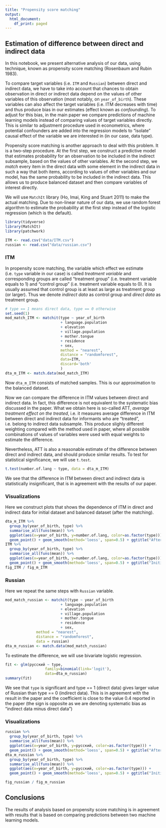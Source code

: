 ```yaml
---
title: "Propensity score matching"
output:
  html_document:
    df_print: paged
---
```


## Estimation of difference between direct and indirect data

In this notebook, we present alternative analysis of our data, using technique, known as propensity score matching (Rosenbaum and Rubin 1983).

To compare target variables (i.e. `ITM` and `Russian`) between direct and indirect data, we have to take into account that chances to obtain observation in direct or indirect data depend on the values of other variables of this observation (most notably, on `year_of_birth`). These variables can also affect the target variables (i.e. ITM decreases with time) and thus produce bias in our estimates (effect known as *confounding*). To adjust for this bias, in the main paper we compare predictions of machine learning models instead of comparing values of target variables directly. This is similar to adjustment procedure used in econometrics, where potential confounders are added into the regression models to "isolate" causal effect of the variable we are interested in (in our case, data type).

Propensity score matching is another approach to deal with this problem. It is a two-step procedure. At the first step, we construct a predictive model that estimates probability for an observation to be included in the indirect subsample, based on the values of other variables. At the second step, we *match* every item in the direct data with some element in the indirect data in such a way that both items, according to values of other variables and our model, has the same probability to be included in the indirect data. This allows us to produce balanced dataset and then compare variables of interest directly.

We will use `MatchIt` library (Ho, Imai, King and Stuart 2011) to make the actual matching. Due to non-linear nature of our data, we use random forest algorithm to estimate the probability at the first step instead of the logistic regression (which is the default).

```r
library(tidyverse)
library(MatchIt)
library(patchwork)

ITM <- read.csv("data/ITM.csv")
russian <- read.csv("data/russian.csv")
```

### ITM

In propensity score matching,  the variable which effect we estimate (i.e. `type` variable in our case) is called *treatment variable* and corresponding groups are called "treatment group" (i.e. treatment variable equals to 1) and "control group" (i.e. treatment variable equals to 0). It is usually assumed that control group is at least as large as treatment group (or larger). Thus we denote *indirect data* as control group and *direct data* as treatment group.

```r
# type == 1 means direct data, type == 0 otherwise
set.seed(1)
mod_match_ITM <- matchit(type ~ year_of_birth 
                         + language.population 
                         + elevation 
                         + village.population
                         + mother.tongue
                         + residence
                         + sex,
                         method = "nearest",
                         distance = "randomforest",
                         data=ITM,
                         discard='both'
                         )
dta_m_ITM <- match.data(mod_match_ITM)
```

Now `dta_m_ITM` consists of matched samples. This is our approximation to the balanced dataset.

Now we can compare the difference in ITM values between direct and indirect data. In fact, this difference is not equivalent to the systematic bias discussed in the paper. What we obtain here is so-called ATT, *average treatment effect on the treated*, i.e. it measures average difference in ITM between direct and indirect data for informants who are "treated", i.e. belong to indirect data subsample. This produce slighly different weighting compared with the method used in paper, where all possible combinations of values of variables were used with equal weights to estimate the difference.

Nevertheless, ATT is also a reasonable estimate of the difference between direct and indirect data, and should produce similar results. To test for statistical significance, we will use `t.test`.

```r
t.test(number.of.lang ~ type, data = dta_m_ITM)
```
We see that the difference in ITM between direct and indirect data is statistically insignificant, that is in agreement with the results of our paper.

### Visualizations
Here we construct plots that shows the dependence of ITM in direct and indirect data for initial dataset and balanced dataset (after the matching).

```r
dta_m_ITM %>% 
  group_by(year_of_birth, type) %>%
  summarise_all(funs(mean)) %>%
  ggplot(aes(x=year_of_birth, y=number.of.lang, color=as.factor(type))) + 
  geom_point() + geom_smooth(method='loess', span=0.5) + ggtitle("After matching")-> fig_m_ITM
ITM %>% 
  group_by(year_of_birth, type) %>%
  summarise_all(funs(mean)) %>%
  ggplot(aes(x=year_of_birth, y=number.of.lang, color=as.factor(type))) + 
  geom_point() + geom_smooth(method='loess', span=0.5) + ggtitle("Initial data") -> fig_ITM
fig_ITM / fig_m_ITM
```

### Russian
Here we repeat the same steps with `Russian` variable.
```r
mod_match_russian <- matchit(type ~ year_of_birth 
                         + language.population 
                         + elevation 
                         + village.population
                         + mother.tongue
                         + residence
                         + sex,
              method = "nearest", 
              distance = "randomforest",
              data = russian)
dta_m_russian <- match.data(mod_match_russian)
```

To estimate the difference, we will use bivariate logistic regression.
```r
fit <- glm(русский ~ type, 
                  family=binomial(link='logit'), 
                  data=dta_m_russian)
summary(fit)
```
We see that `type` is significant and type == 1 (direct data) gives larger value of Russian than type == 0 (indirect data). This is in agreement with the result in the paper and the coefficient is close to the value 0.4 reported in the paper (the sign is opposite as we are denoting systematic bias as "indirect data minus direct data")

### Visualizations

```r
russian %>% 
  group_by(year_of_birth, type) %>%
  summarise_all(funs(mean)) %>%
  ggplot(aes(x=year_of_birth, y=русский, color=as.factor(type))) + 
  geom_point() + geom_smooth(method='loess', span=0.5) + ggtitle("After matching")-> fig_russian
dta_m_russian %>% 
  group_by(year_of_birth, type) %>%
  summarise_all(funs(mean)) %>%
  ggplot(aes(x=year_of_birth, y=русский, color=as.factor(type))) + 
  geom_point() + geom_smooth(method='loess', span=0.5) + ggtitle("Initial data")-> fig_m_russian

fig_russian / fig_m_russian
```

## Conclusions
The results of analysis based on propensity score matching is in agreement with results that is based on comparing predictions between two machine learning models.
